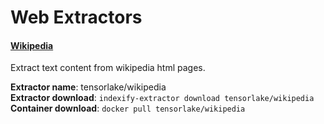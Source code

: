 # Web Extractors

#### [Wikipedia](https://github.com/tensorlakeai/indexify-extractors/tree/main/html/wikipedia)
Extract text content from wikipedia html pages.

**Extractor name**: tensorlake/wikipedia<br />
**Extractor download**: `indexify-extractor download tensorlake/wikipedia`<br />
**Container download**: `docker pull tensorlake/wikipedia`
